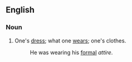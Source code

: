 ==English==
===Noun===
# One's [[dress]]; what one [[wears]]; one's clothes.
#: He was wearing his [[formal]] ''attire''.